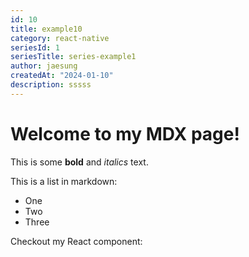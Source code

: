 ```yaml
---
id: 10
title: example10
category: react-native
seriesId: 1
seriesTitle: series-example1
author: jaesung
createdAt: "2024-01-10"
description: sssss
---
```

# Welcome to my MDX page!


This is some **bold** and _italics_ text.

This is a list in markdown:

- One
- Two
- Three

Checkout my React component:
